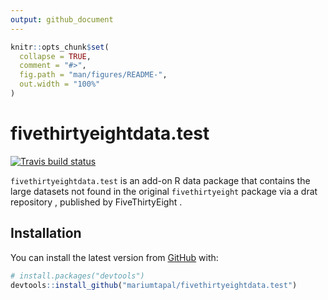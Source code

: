 ```yaml
---
output: github_document
---
```


<!-- README.md is generated from README.Rmd. Please edit that file -->

```r
knitr::opts_chunk$set(
  collapse = TRUE,
  comment = "#>",
  fig.path = "man/figures/README-",
  out.width = "100%"
)
```

# fivethirtyeightdata.test

<!-- badges: start -->
[![Travis build status](https://travis-ci.com/mariumtapal/fivethirtyeightdata.test.svg?branch=master)](https://travis-ci.com/mariumtapal/fivethirtyeightdata.test)
<!-- badges: end -->

`fivethirtyeightdata.test` is an add-on R data package that contains the large datasets not found in the original `fivethirtyeight` package via a drat repository \url{https://github.com/mariumtapal/drat}, published by FiveThirtyEight \url{https://github.com/fivethirtyeight/data}.

## Installation

You can install the latest version from [GitHub](https://github.com/) with:

``` r
# install.packages("devtools")
devtools::install_github("mariumtapal/fivethirtyeightdata.test")
```
